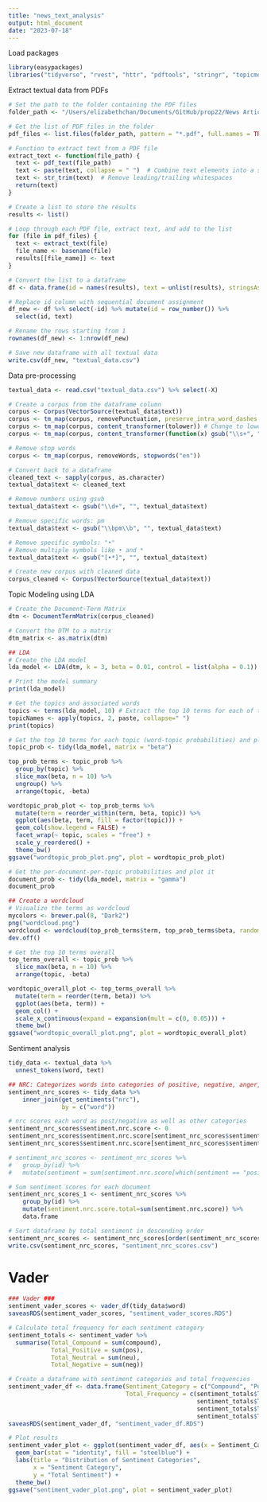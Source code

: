 ```yaml
---
title: "news_text_analysis"
output: html_document
date: "2023-07-18"
---
```

Load packages
```r
library(easypackages)
libraries("tidyverse", "rvest", "httr", "pdftools", "stringr", "topicmodels", "tidytext", "tm", "RColorBrewer", "wordcloud")
```
Extract textual data from PDFs
```r
# Set the path to the folder containing the PDF files
folder_path <- "/Users/elizabethchan/Documents/GitHub/prop22/News Articles"

# Get the list of PDF files in the folder
pdf_files <- list.files(folder_path, pattern = "*.pdf", full.names = TRUE)

# Function to extract text from a PDF file
extract_text <- function(file_path) {
  text <- pdf_text(file_path)
  text <- paste(text, collapse = " ")  # Combine text elements into a single string
  text <- str_trim(text)  # Remove leading/trailing whitespaces
  return(text)
}

# Create a list to store the results
results <- list()

# Loop through each PDF file, extract text, and add to the list
for (file in pdf_files) {
  text <- extract_text(file)
  file_name <- basename(file)
  results[[file_name]] <- text
}

# Convert the list to a dataframe
df <- data.frame(id = names(results), text = unlist(results), stringsAsFactors = FALSE)

# Replace id column with sequential document assignment
df_new <- df %>% select(-id) %>% mutate(id = row_number()) %>%
  select(id, text)

# Rename the rows starting from 1
rownames(df_new) <- 1:nrow(df_new)

# Save new dataframe with all textual data
write.csv(df_new, "textual_data.csv")
```
Data pre-processing
```r
textual_data <- read.csv("textual_data.csv") %>% select(-X)

# Create a corpus from the dataframe column
corpus <- Corpus(VectorSource(textual_data$text))
corpus <- tm_map(corpus, removePunctuation, preserve_intra_word_dashes = TRUE) # Remove punctuation
corpus <- tm_map(corpus, content_transformer(tolower)) # Change to lowercase
corpus <- tm_map(corpus, content_transformer(function(x) gsub("\\s+", " ", x))) # Remove extra spaces

# Remove stop words
corpus <- tm_map(corpus, removeWords, stopwords("en"))

# Convert back to a dataframe
cleaned_text <- sapply(corpus, as.character)
textual_data$text <- cleaned_text

# Remove numbers using gsub
textual_data$text <- gsub("\\d+", "", textual_data$text)

# Remove specific words: pm
textual_data$text <- gsub("\\bpm\\b", "", textual_data$text)

# Remove specific symbols: "•"
# Remove multiple symbols like • and *
textual_data$text <- gsub("[•*]", "", textual_data$text)

# Create new corpus with cleaned data
corpus_cleaned <- Corpus(VectorSource(textual_data$text))
```
Topic Modeling using LDA
```r
# Create the Document-Term Matrix
dtm <- DocumentTermMatrix(corpus_cleaned)

# Convert the DTM to a matrix
dtm_matrix <- as.matrix(dtm)

## LDA
# Create the LDA model
lda_model <- LDA(dtm, k = 3, beta = 0.01, control = list(alpha = 0.1)) #  A low alpha value (e.g., 0.1) encourages documents to contain a mixture of fewer dominant topics; A low beta value (e.g., 0.01) makes each topic more focused on a smaller set of highly probable words

# Print the model summary
print(lda_model)

# Get the topics and associated words
topics <- terms(lda_model, 10) # Extract the top 10 terms for each of the 5 topics
topicNames <- apply(topics, 2, paste, collapse=" ")
print(topics)

# Get the top 10 terms for each topic (word-topic probabilities) and plot it
topic_prob <- tidy(lda_model, matrix = "beta")

top_prob_terms <- topic_prob %>%
  group_by(topic) %>%
  slice_max(beta, n = 10) %>% 
  ungroup() %>%
  arrange(topic, -beta)

wordtopic_prob_plot <- top_prob_terms %>%
  mutate(term = reorder_within(term, beta, topic)) %>%
  ggplot(aes(beta, term, fill = factor(topic))) +
  geom_col(show.legend = FALSE) +
  facet_wrap(~ topic, scales = "free") +
  scale_y_reordered() +
  theme_bw()
ggsave("wordtopic_prob_plot.png", plot = wordtopic_prob_plot)

# Get the per-document-per-topic probabilities and plot it
document_prob <- tidy(lda_model, matrix = "gamma")
document_prob

## Create a wordcloud
# Visualize the terms as wordcloud
mycolors <- brewer.pal(8, "Dark2")
png("wordcloud.png")
wordcloud <- wordcloud(top_prob_terms$term, top_prob_terms$beta, random.order = FALSE, color = mycolors)
dev.off()

# Get the top 10 terms overall
top_terms_overall <- topic_prob %>%
  slice_max(beta, n = 10) %>% 
  arrange(topic, -beta)

wordtopic_overall_plot <- top_terms_overall %>%
  mutate(term = reorder(term, beta)) %>%
  ggplot(aes(beta, term)) +
  geom_col() +
  scale_x_continuous(expand = expansion(mult = c(0, 0.05))) +
  theme_bw()
ggsave("wordtopic_overall_plot.png", plot = wordtopic_overall_plot)
```
Sentiment analysis
```r
tidy_data <- textual_data %>%
  unnest_tokens(word, text)

## NRC: Categorizes words into categories of positive, negative, anger, anticipation, disgust, fear, joy, sadness, surprise, and trust
sentiment_nrc_scores <- tidy_data %>%
    inner_join(get_sentiments("nrc"),
               by = c("word"))

# nrc scores each word as post/negative as well as other categories
sentiment_nrc_scores$sentiment.nrc.score <- 0
sentiment_nrc_scores$sentiment.nrc.score[sentiment_nrc_scores$sentiment == "positive"] <- 1
sentiment_nrc_scores$sentiment.nrc.score[sentiment_nrc_scores$sentiment == "negative"] <- -1

# sentiment_nrc_scores <- sentiment_nrc_scores %>%
#   group_by(id) %>%
#   mutate(sentiment = sum(sentiment.nrc.score[which(sentiment == "positive")]) - sum(sentiment.nrc.score[which(sentiment == "negative")]))

# Sum sentiment scores for each document
sentiment_nrc_scores_1 <- sentiment_nrc_scores %>% 
    group_by(id) %>%
    mutate(sentiment.nrc.score.total=sum(sentiment.nrc.score)) %>%
    data.frame

# Sort dataframe by total sentiment in descending order
sentiment_nrc_scores <- sentiment_nrc_scores[order(sentiment_nrc_scores$sentiment.nrc.score.total, decreasing = TRUE), ]
write.csv(sentiment_nrc_scores, "sentiment_nrc_scores.csv")
```
# Vader
```r
### Vader ###
sentiment_vader_scores <- vader_df(tidy_data$word)
saveasRDS(sentiment_vader_scores, "sentiment_vader_scores.RDS")

# Calculate total frequency for each sentiment category
sentiment_totals <- sentiment_vader %>%
  summarise(Total_Compound = sum(compound),
            Total_Positive = sum(pos),
            Total_Neutral = sum(neu),
            Total_Negative = sum(neg))

# Create a dataframe with sentiment categories and total frequencies
sentiment_vader_df <- data.frame(Sentiment_Category = c("Compound", "Positive", "Neutral", "Negative"),
                                 Total_Frequency = c(sentiment_totals$Total_Compound,
                                                     sentiment_totals$Total_Positive,
                                                     sentiment_totals$Total_Neutral,
                                                     sentiment_totals$Total_Negative))
saveasRDS(sentiment_vader_df, "sentiment_vader_df.RDS")

# Plot results
sentiment_vader_plot <- ggplot(sentiment_vader_df, aes(x = Sentiment_Category, y = Total_Frequency)) +
  geom_bar(stat = "identity", fill = "steelblue") +
  labs(title = "Distribution of Sentiment Categories",
       x = "Sentiment Category",
       y = "Total Sentiment") +
  theme_bw()
ggsave("sentiment_vader_plot.png", plot = sentiment_vader_plot)
```

